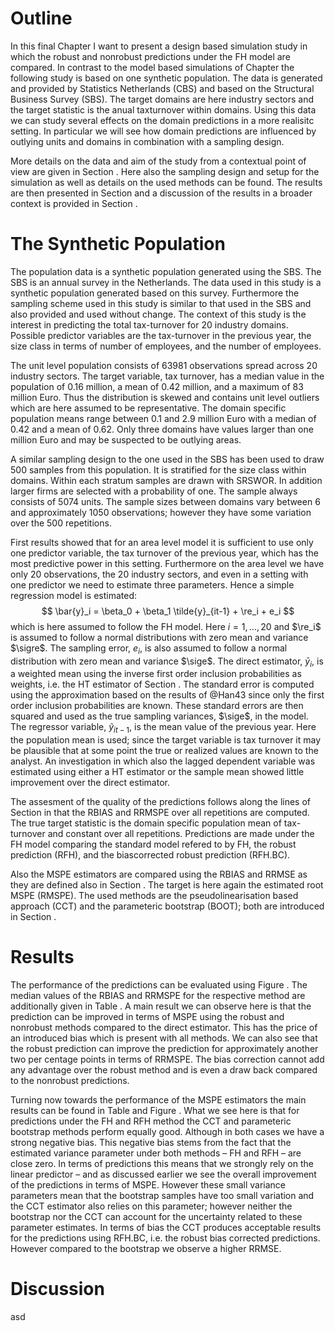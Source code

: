 # Outline

In this final Chapter I want to present a design based simulation study in which
the robust and non\hyp{}robust predictions under the FH model are compared. In
contrast to the model based simulations of Chapter
\ref{chap:results_model_based} the following study is based on one synthetic
population. The data is generated and provided by Statistics Netherlands (CBS)
and based on the Structural Business Survey (SBS). The target domains are here
industry sectors and the target statistic is the anual tax\hyp{}turnover within 
domains. Using this data we can study several effects on the domain predictions 
in a more realisitc setting. In particular we will see how domain predictions
are influenced by outlying units and domains in combination with a sampling
design.

More details on the data and aim of the study from a contextual point of view 
are given in Section \ref{sec:results_design_data}. Here also the sampling
design and setup for the simulation as well as details on the used methods can
be found. The results are then presented in Section 
\ref{sec:results_design_results} and a discussion of the results in a broader 
context is provided in Section \ref{sec:results_design_discussion}.

# The Synthetic Population
\label{sec:results_design_data}

The population data is a synthetic population generated using the SBS. The SBS 
is an annual survey in the Netherlands. The data used in this study is a 
synthetic population generated based on this survey. Furthermore the sampling 
scheme used in this study is similar to that used in the SBS and also provided 
and used without change. The context of this study is the interest in predicting
the total tax-turnover for 20 industry domains. Possible predictor variables are
the tax-turnover in the previous year, the size class in terms of number of
employees, and the number of employees.

The unit level population consists of 63981 observations spread across 20 
industry sectors. The target variable, tax turnover, has a median value in the 
population of 0.16 million, a mean of 0.42 million, and a maximum of 83 million 
Euro. Thus the distribution is skewed and contains unit level outliers which are
here assumed to be representative. The domain specific population means range 
between 0.1 and 2.9 million Euro with a median of 0.42 and a mean of 0.62. Only
three domains have values larger than one million Euro and may be suspected to
be outlying areas.

A similar sampling design to the one used in the SBS has been used to draw 500
samples from this population. It is stratified for the size class within
domains. Within each stratum samples are drawn with SRSWOR. In addition larger
firms are selected with a probability of one. The sample always consists of 5074
units. The sample sizes between domains vary between 6 and approximately 1050
observations; however they have some variation over the 500 repetitions.

First results showed that for an area level model it is sufficient to use only
one predictor variable, the tax turnover of the previous year, which has the
most predictive power in this setting. Furthermore on the area level we have
only 20 observations, the 20 industry sectors, and even in a setting with one
predictor we need to estimate three parameters. Hence a simple regression model
is estimated:
$$
\bar{y}_i = \beta_0 + \beta_1 \tilde{y}_{it-1} + \re_i + e_i
$$
which is here assumed to follow the FH model. Here $i = 1, \dots, 20$ and 
$\re_i$ is assumed to follow a normal distributions with zero mean and variance 
$\sigre$. The sampling error, $e_i$, is also assumed to follow a normal 
distribution with zero mean and variance $\sige$. The direct estimator, 
$\bar{y}_i$, is a weighted mean using the inverse first order inclusion 
probabilities as weights, i.e. the HT estimator of Section
\ref{sec:theory_sae_direct}. The standard error is computed using the
approximation based on the results of @Han43 since only the first order
inclusion probabilities are known. These standard errors are then squared and
used as the true sampling variances, $\sige$, in the model. The regressor
variable, $\tilde{y}_{it-1}$, is the mean value of the previous year. Here the
population mean is used; since the target variable is tax turnover it may be
plausible that at some point the true or realized values are known to the 
analyst. An investigation in which also the lagged dependent variable was 
estimated using either a HT estimator or the sample mean showed little 
improvement over the direct estimator.

The assesment of the quality of the predictions follows along the lines of
Section \ref{sec:area_level_sim_qm} in that the RBIAS and RRMSPE over all
repetitions are computed. The true target statistic is the domain specific
population mean of tax-turnover and constant over all repetitions. Predictions
are made under the FH model comparing the standard model refered to by FH, the
robust prediction (RFH), and the bias\hyp{}corrected robust prediction (RFH.BC).

Also the MSPE estimators are compared using the RBIAS and RRMSE as they are 
defined also in Section \ref{sec:results_mse_qm}. The target is here again the 
estimated root MSPE (RMSPE). The used methods are the pseudolinearisation based 
approach (CCT) and the parameteric bootstrap (BOOT); both are introduced in 
Section \ref{sec:theory_rfh_mse}.


# Results
\label{sec:results_design_results}

The performance of the predictions can be evaluated using Figure 
\ref{fig:design_rrmspe}. The median values of the RBIAS and RRMSPE for the 
respective method are additionally given in Table 
\ref{tab:preds_performace_design}. A main result we can observe here is that the
prediction can be improved in terms of MSPE using the robust and non\hyp{}robust
methods compared to the direct estimator. This has the price of an introduced 
bias which is present with all methods. We can also see that the robust 
prediction can improve the prediction for approximately another two per centage 
points in terms of RRMSPE. The bias correction cannot add any advantage over the
robust method and is even a draw back compared to the non\hyp{}robust
predictions.

\begin{figure}[tbp]
\centering
\includegraphics[width = \textwidth]{figs/design_rrmspe.pdf}
\caption[Performance of Domain Predictions]{\label{fig:design_rrmspe}Performance of Domain Predictions -- Estimated root mean squared prediction error (RRMSPE) and relative bias (RBIAS).}
\end{figure}

\input{tabs/preds_design}

Turning now towards the performance of the MSPE estimators the main results can 
be found in Table \ref{tab:mse_performace_design} and Figure
\ref{fig:design_mspe_estimators}. What we see here is that for predictions under
the FH and RFH method the CCT and parameteric bootstrap methods perform equally
good. Although in both cases we have a strong negative bias. This negative bias
stems from the fact that the estimated variance parameter under both methods --
FH and RFH -- are close zero. In terms of predictions this means that we
strongly rely on the linear predictor -- and as discussed earlier we see the
overall improvement of the predictions in terms of MSPE. However these small
variance parameters mean that the bootstrap samples have too small variation and
the CCT estimator also relies on this parameter; however neither the bootstrap
nor the CCT can account for the uncertainty related to these parameter
estimates. In terms of bias the CCT produces acceptable results for the
predictions using RFH.BC, i.e. the robust bias corrected predictions. However
compared to the bootstrap we observe a higher RRMSE.

\input{tabs/mse_design}

\begin{figure}[tbp]
\centering
\includegraphics[width = \textwidth]{figs/design_mspe_point}
\caption[Performance of the Estimated Root Mean Squared Prediction Error]{\label{fig:design_mspe_estimators}Performance of the Estimated Root Mean Squared Prediction Error -- Compared are the root MSPE estimates using the methods CCT and BOOT with the MSPE under the Monte Carlo simulation.}
\end{figure}


# Discussion
\label{sec:results_design_discussion}

asd
